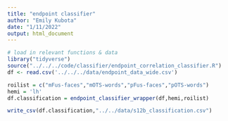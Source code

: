 ```yaml
---
title: "endpoint classifier"
author: "Emily Kubota"
date: "1/11/2022"
output: html_document
---
```


```r
# load in relevant functions & data 
library("tidyverse")
source("../../../code/classifier/endpoint_correlation_classifier.R")
df <- read.csv('../../../data/endpoint_data_wide.csv')
```

```r
roilist = c("mFus-faces","mOTS-words","pFus-faces","pOTS-words")
hemi = 'lh'
df.classification = endpoint_classifier_wrapper(df,hemi,roilist)
```

```r
write_csv(df.classification,"../../data/s12b_classification.csv")
```

